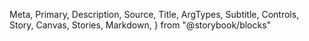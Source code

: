   Meta,
  Primary,
  Description,
  Source,
  Title,
  ArgTypes,
  Subtitle,
  Controls,
  Story,
  Canvas,
  Stories,
  Markdown,
} from "@storybook/blocks"

<Meta of={Paragraph} />
<Title />
<Description of={Paragraph} />

```tsx
import { Paragraph } from "@einride/ui"
```

## Basic

<Description of={Paragraph.Basic} />
<Canvas of={Paragraph.Basic} />
<Controls of={Paragraph.Basic} />

